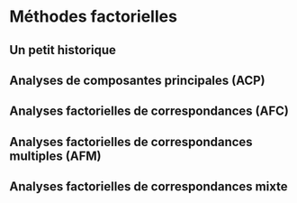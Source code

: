 # Méthodes factorielles

## Un petit historique

## Analyses de composantes principales (ACP)

## Analyses factorielles de correspondances (AFC)

## Analyses factorielles de correspondances multiples (AFM)

## Analyses factorielles de correspondances mixte
